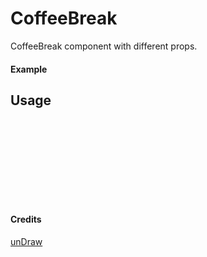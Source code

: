 
<Meta of={CoffeeBreak} title="unDraw/CoffeeBreak" />

# CoffeeBreak

CoffeeBreak component with different props.

#### Example

<Canvas of={CoffeeBreak.Primary} />

## Usage

```ts
import { CoffeeBreak } from "yadl-ui";

const Example = () => {
  return (
      <CoffeeBreak />
  );
};

export default Example;
```

#### Credits
[unDraw](https://undraw.co/illustrations)
